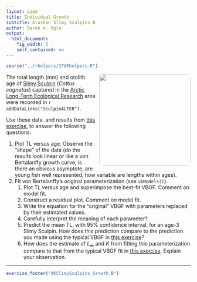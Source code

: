 ```yaml
---
layout: page
title: Individual Growth
subtitle: Alaskan Slimy Sculpins B
author: Derek H. Ogle
output: 
  html_document: 
    fig_width: 5
    self_contained: no
---
```

```r
source("../rhelpers/IFARhelpers.R")
```

<img style="float: right; margin: 0px 0px 10px 10px; border-radius:10px;" src="imgs/ToolikLake.jpg" width="250px" />
The total length (mm) and otolith age of [Slimy Sculpin](https://en.wikipedia.org/wiki/Slimy_sculpin) (*Cottus cognatus*) captured in the [Arctic Long-Term Ecological Research](http://ecosystems.mbl.edu/ARC/) area were recorded in `r addDataLinks("SculpinALTER")`.

Use these data, and results from [this exercise](AKSlimySculpins_Growth_A.html), to answer the following questions.

1. Plot TL versus age.  Observe the "shape" of the data (do the results look linear or like a von Bertalanffy growth curve, is there an obvious asymptote, are young fish well represented, how variable are lengths within ages).
1. Fit von Bertalanffy's original parameterization (see `vbModels()`).
    1. Plot TL versus age and superimpose the best-fit VBGF.  Comment on model fit.
    1. Construct a residual plot.  Comment on model fit.
    1. Write the equation for the "original" VBGF with parameters replaced by their estimated values.
    1. Carefully interpret the meaning of each parameter?
    1. Predict the mean TL, with 95% confidence interval, for an age-3 Slimy Sculpin.  How does this prediction compare to the prediction you made using the typical VBGF in [this exercise](AKSlimySculpins_Growth_A.html)?
    1. How does the estimate of $L_{\infty}$ and $K$ from fitting this parameterization compare to that from the typical VBGF fit in [this exercise](AKSlimySculpins_Growth_A.html).  Explain your observation.

---
```r
exercise_footer("AKSlimySculpins_Growth_B")
```

